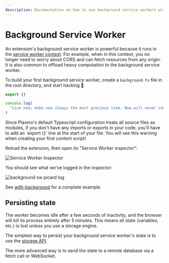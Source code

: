 ```yaml
---
description: Documentation on how to use background service workers with Plasmo.
---
```



# Background Service Worker

An extension's background service worker is powerful because it runs in the [service worker context](https://developer.mozilla.org/en-US/docs/Web/API/Service_Worker_API/Using_Service_Workers). For example, when in this context, you no longer need to worry about CORS and can fetch resources from any origin. It is also common to offload heavy computation to the background service worker.

To build your first background service worker, create a `background.ts` file in the root directory, and start hacking 💪

```ts filename="background.ts"
export {}

console.log(
  "Live now; make now always the most precious time. Now will never come again."
)
```

<Callout emoji="⚠️">
  Since Plasmo's default Typescript configuration treats all source files as
  modules, if you don't have any imports or exports in your code, you'll have to
  add an `export {}` line at the start of your file. You will see this warning
  when creating your first content script!
</Callout>

Reload the extension, then open its "Service Worker inspector":

![Service Worker Inspector](@screenshots/inspect-background-service-worker.png)

You should see what we've logged in the inspector:

![background sw picard log](@screenshots/bgsw-console-message.png)

See [with-background](https://github.com/PlasmoHQ/examples/tree/main/with-background) for a complete example.

## Persisting state

The worker becomes idle after a few seconds of inactivity, and the browser will kill its process entirely after 5 minutes. This means all state (variables, etc.) is lost unless you use a storage engine.

The simplest way to persist your background service worker's state is to use the [storage API](/framework/storage).

The more advanced way is to send the state to a remote database via a fetch call or WebSocket.
